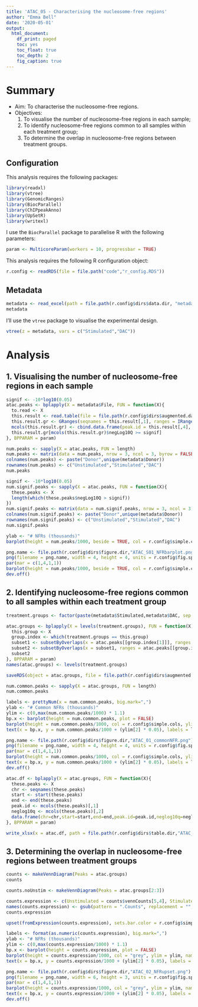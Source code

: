 ```yaml
---
title: 'ATAC_05 - Characterising the nucleosome-free regions'
author: "Emma Bell"
date: '2020-05-01'
output:
  html_document:
    df_print: paged
    toc: yes
    toc_float: true
    toc_depth: 2
    fig_caption: true
---
```


# Summary

* Aim: To characterise the nucleosome-free regions.
* Objectives:
  1. To visualise the number of nucleosome-free regions in each sample; 
  2. To identify nucleosome-free regions common to all samples within each treatment group;
  3. To determine the overlap in nucleosome-free regions between treatment groups.

## Configuration

This analysis requires the following packages:

```r
library(readxl)
library(vtree)
library(GenomicRanges)
library(BiocParallel)
library(ChIPpeakAnno)
library(UpSetR)
library(writexl)
```

I use the `BiocParallel` package to parallelise R with the following parameters:

```r
param <- MulticoreParam(workers = 10, progressbar = TRUE)
```

This analysis requires the following R configuration object:

```r
r.config <- readRDS(file = file.path("code","r_config.RDS"))
```

## Metadata

```r
metadata <- read_excel(path = file.path(r.config$dirs$data.dir, "metadata.xlsx"), sheet = "ATAC")
metadata
```

I'll use the `vtree` package to visualise the experimental design.

```r
vtree(z = metadata, vars = c("Stimulated","DAC"))
```

# Analysis

## 1. Visualising the number of nucleosome-free regions in each sample

```r
signif <- -10*log10(0.05)
atac.peaks <- bplapply(X = metadata$File, FUN = function(X){
  to.read <- X
  this.result <- read.table(file = file.path(r.config$dirs$augmented.data.dir,"03_atac_nfrs","01_narrowPeaks",to.read), stringsAsFactors = FALSE)
  this.result.gr <- GRanges(seqnames = this.result[,1], ranges = IRanges(start = this.result[,2], end = this.result[,3]))
  mcols(this.result.gr) <- cbind.data.frame(peak.id = this.result[,4], negLog10Q = this.result[,5])
  this.result.gr[mcols(this.result.gr)$negLog10Q >= signif]
}, BPPARAM = param)
```

```r
num.peaks <- sapply(X = atac.peaks, FUN = length)
num.peaks <- matrix(data = num.peaks, nrow = 3, ncol = 3, byrow = FALSE)
colnames(num.peaks) <- paste("Donor",unique(metadata$Donor))
rownames(num.peaks) <- c("Unstimulated","Stimulated","DAC")
num.peaks
```

```r
signif <- -10*log10(0.05)
num.signif.peaks <- sapply(X = atac.peaks, FUN = function(X){
  these.peaks <- X
  length(which(these.peaks$negLog10Q > signif))
})
num.signif.peaks <- matrix(data = num.signif.peaks, nrow = 3, ncol = 3, byrow = FALSE)
colnames(num.signif.peaks) <- paste("Donor",unique(metadata$Donor))
rownames(num.signif.peaks) <- c("Unstimulated","Stimulated","DAC")
num.signif.peaks
```

```r
ylab <- "# NFRs (thousands)"
barplot(height = num.peaks/1000, beside = TRUE, col = r.config$simple.cols, las = 1, ylab = ylab)
```


```r
png.name <- file.path(r.config$dirs$figure.dir,"ATAC_S01_NFRbarplot.png")
png(filename = png.name, width = 4, height = 4, units = r.config$fig.specs$units, res = r.config$fig.specs$res, pointsize = r.config$fig.specs$pointsize)
par(mar = c(1,4,1,1))
barplot(height = num.peaks/1000, beside = TRUE, col = r.config$simple.cols, las = 1, ylab = ylab)
dev.off()
```

## 2. Identifying nucleosome-free regions common to all samples within each treatment group

```r
treatment.groups <- factor(paste(metadata$Stimulated,metadata$DAC, sep = "_"), levels = c("Unstimulated_Untreated","Stimulated_Untreated","Stimulated_Treated"))
```


```r
atac.groups <- bplapply(X = levels(treatment.groups), FUN = function(X){
  this.group <- X
  group.index <- which(treatment.groups == this.group)
  subset1 <- subsetByOverlaps(x = atac.peaks[[group.index[1]]], ranges = atac.peaks[[group.index[2]]])
  subset2 <- subsetByOverlaps(x = subset1, ranges = atac.peaks[[group.index[3]]])
  subset2
}, BPPARAM = param)
names(atac.groups) <- levels(treatment.groups)
```

```r
saveRDS(object = atac.groups, file = file.path(r.config$dirs$augmented.data.dir,"03_atac_nfrs","atac_nfrs_byGroup.RDS"))
```


```r
num.common.peaks <- sapply(X = atac.groups, FUN = length)
num.common.peaks
```

```r
labels <- prettyNum(x = num.common.peaks, big.mark=",")
ylab <- "# Common NFRs (thousands)"
ylim <- c(0,max(num.common.peaks/1000) * 1.1)
bp.x <- barplot(height = num.common.peaks, plot = FALSE) 
barplot(height = num.common.peaks/1000, col = r.config$simple.cols, ylim = ylim, names.arg = NA, las = 1, ylab = ylab)
text(x = bp.x, y = num.common.peaks/1000 + (ylim[2] * 0.05), labels = labels)
```


```r
png.name <- file.path(r.config$dirs$figure.dir,"ATAC_01_commonNFR.png")
png(filename = png.name, width = 4, height = 4, units = r.config$fig.specs$units, res = r.config$fig.specs$res, pointsize = r.config$fig.specs$pointsize)
par(mar = c(1,4,1,1))
barplot(height = num.common.peaks/1000, col = r.config$simple.cols, ylim = ylim, names.arg = NA, las = 1, ylab = ylab)
text(x = bp.x, y = num.common.peaks/1000 + (ylim[2] * 0.05), labels = labels)
dev.off()
```

```r
atac.df <- bplapply(X = atac.groups, FUN = function(X){
  these.peaks <- X
  chr <- seqnames(these.peaks)
  start <- start(these.peaks)
  end <- end(these.peaks)
  peak.id <- mcols(these.peaks)[,1]
  neglog10q <- mcols(these.peaks)[,2]
  data.frame(chr=chr,start=start,end=end,peak.id=peak.id,neglog10q=neglog10q)
}, BPPARAM = param)
```


```r
write_xlsx(x = atac.df, path = file.path(r.config$dirs$table.dir,"ATAC_SupplementaryTable_01.xlsx"), col_names = TRUE)
```


## 3. Determining the overlap in nucleosome-free regions between treatment groups

```r
counts <- makeVennDiagram(Peaks = atac.groups)
counts
```

```r
counts.noUnstim <- makeVennDiagram(Peaks = atac.groups[2:3])
```


```r
counts.expression <- c(Unstimulated = counts$vennCounts[5,4], Stimulated = counts$vennCounts[3,4], `Stimulated+DAC` = counts$vennCounts[2,4], `Unstimulated&Stimulated` = counts$vennCounts[7,4], `Unstimulated&Stimulated+DAC` = counts$vennCounts[6,4], `Stimulated&Stimulated+DAC` = counts$vennCounts[4,4], `Unstimulated&Stimulated&Stimulated+DAC` = counts$vennCounts[8,4])
names(counts.expression) <- gsub(pattern = ".Counts", replacement = "", x = names(counts.expression))
counts.expression
```


```r
upset(fromExpression(counts.expression), sets.bar.color = r.config$simple.cols, sets = c("Unstimulated","Stimulated","Stimulated+DAC"), keep.order = TRUE)
```

```r
labels <- format(as.numeric(counts.expression), big.mark=",")
ylab <- "# NFRs (thousands)"
ylim <- c(0,max(counts.expression/1000) * 1.1)
bp.x <- barplot(height = counts.expression, plot = FALSE) 
barplot(height = counts.expression/1000, col = "grey", ylim = ylim, names.arg = NA, las = 1, ylab = ylab)
text(x = bp.x, y = counts.expression/1000 + (ylim[2] * 0.05), labels = labels, adj = 0.5)
```


```r
png.name <- file.path(r.config$dirs$figure.dir,"ATAC_02_NFRupset.png")
png(filename = png.name, width = 6, height = 3, units = r.config$fig.specs$units, res = r.config$fig.specs$res, pointsize = r.config$fig.specs$pointsize)
par(mar = c(1,4,1,1))
barplot(height = counts.expression/1000, col = "grey", ylim = ylim, names.arg = NA, las = 1, ylab = ylab)
text(x = bp.x, y = counts.expression/1000 + (ylim[2] * 0.05), labels = labels, adj = 0.5)
dev.off()
```

